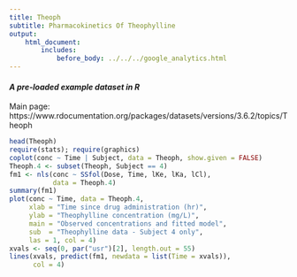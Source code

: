 ```yaml
---
title: Theoph
subtitle: Pharmacokinetics Of Theophylline
output:
    html_document:
        includes:
            before_body: ../../../google_analytics.html
---
```


#### *A pre-loaded example dataset in R*
Main page: https://www.rdocumentation.org/packages/datasets/versions/3.6.2/topics/Theoph

```r
head(Theoph)
require(stats); require(graphics)
coplot(conc ~ Time | Subject, data = Theoph, show.given = FALSE)
Theoph.4 <- subset(Theoph, Subject == 4)
fm1 <- nls(conc ~ SSfol(Dose, Time, lKe, lKa, lCl),
           data = Theoph.4)
summary(fm1)
plot(conc ~ Time, data = Theoph.4,
     xlab = "Time since drug administration (hr)",
     ylab = "Theophylline concentration (mg/L)",
     main = "Observed concentrations and fitted model",
     sub  = "Theophylline data - Subject 4 only",
     las = 1, col = 4)
xvals <- seq(0, par("usr")[2], length.out = 55)
lines(xvals, predict(fm1, newdata = list(Time = xvals)),
      col = 4)
```
